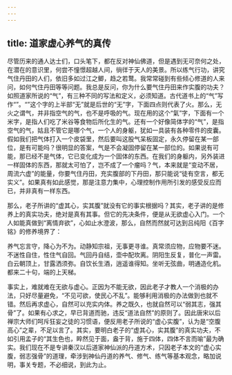 ```yaml
---
---
---
```

title: 道家虚心养气的真传
---




尽管历来的通人达士们，口头笔下，都在反对神仙佛道，但是遇到无可奈何之处，在潜在的意识里，何尝不憧憬超越人间，徜徉于天人的美景。所以练气行功，讲究气住丹田的人们，依旧多如过江之鲫，趋之若鹜。我常常碰到有些倾心修道的人来问，如何气住丹田等等问题。我总是反问，你为什么要气住丹田来作实腹的功夫？如照道家所说的“气”，有三种不同的写法和定义，必须知道。古代道书上的“气”写作“”。“”这个字的上半部“无”就是后世的“无”字，下面四点则代表了火。那么，无火之谓气，并非指空气的气，也不是呼吸的气。现在用的这个“氣”字，下面有一个米字，是指人们吃了米谷等食物后所化生的气。还有一个好像简体字的“气”，是指空气的气，姑且不管它是哪个气，一个人的身躯，犹如一具装有各种零件的皮囊。假如我们把气体打入一个皮袋里，然后要叫这股气呆板固定，永久停留在某一部位，是有可能吗？很明显的答案，气是不会凝固停留在某一部位的。如果说有可能，那已经不是气体，它已变化成为一个固体的东西。在我们的身躯内，另外装进一样固体的东西，那就太可怕了，岂不成了一个瘤吗？气，本来就是“变动不居，周流六虚”的能量，你要气住丹田，充实腹部的下丹田，那只能说“徒有空言，都无实义”。如果真有如此感觉，那是注意力集中，心理控制作用所引发的感受反应而已，并非真有一样东西。

那么，老子所讲的“虚其心，实其腹”就没有它的事实根据吗？其实，老子讲的是修养上的真实功夫，绝对是真有其事。但它的先决条件，便是从无欲虚心入门。一个人如能真做到“离情弃欲”，心如止水澄波，那么，自然而然就可达到吕纯阳《百字铭》的修养境界了：


养气忘言守，降心为不为。动静知宗祖，无事更寻谁。真常须应物，应物要不迷。不迷性自住，性住气自回。气回丹自结，壶中配坎离。阴阳生反复，普化一声雷。白云朝顶上，甘露洒须弥。自饮长生酒，逍遥谁得知。坐听无弦曲，明通造化机。都来二十句，端的上天梯。


事实上，难就难在无欲与虚心。正因为不能无欲，因此老子才教人一个消极的办法，只好尽量避免，“不见可欲，使民心不乱”。能够利用消极的办法做到也就不错。然后再求虚心，自然可以充实内体。养之既久，也就自然可以“弱其志，强其骨”了。如果有心求之，早已背道而驰，违反“道法自然”的原则了。因此唐宋以后禅宗大师们呵斥狂妄之徒的习惯语，便反用老子所说的“虚心实腹”，认为是“空腹高心”之辈，不足以言了。其实，要明白老子的“虚其心，实其腹”的真实功夫，不如引用孟子的“其生色也，睟然见于面，盎于背，施于四体，四体不言而喻”最为确实。我们现在不是专讲秦汉以后道家神仙派的丹道方术，只因老子本文的“虚心实腹，弱志强骨”的道理，牵涉到神仙丹道的养气、修气、练气等基本观念，略加说明，事关专题，不必细说，到此为止。